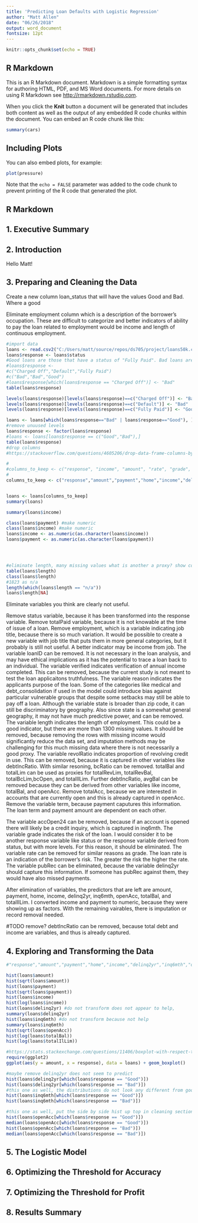 ```yaml
---
title: 'Predicting Loan Defaults with Logistic Regression'
author: "Matt Allen"
date: "06/26/2018"
output: word_document
fontsize: 12pt
---
```


```r
knitr::opts_chunk$set(echo = TRUE)
```

## R Markdown

This is an R Markdown document. Markdown is a simple formatting syntax for authoring HTML, PDF, and MS Word documents. For more details on using R Markdown see <http://rmarkdown.rstudio.com>.

When you click the **Knit** button a document will be generated that includes both content as well as the output of any embedded R code chunks within the document. You can embed an R code chunk like this:

```r
summary(cars)
```

## Including Plots

You can also embed plots, for example:

```r
plot(pressure)
```

Note that the `echo = FALSE` parameter was added to the code chunk to prevent printing of the R code that generated the plot.


## R Markdown


## 1. Executive Summary
## 2. Introduction

Hello Matt!

## 3. Preparing and Cleaning the Data

Create a new column loan_status that will have the values Good and Bad. Where a good

Eliminate employment column which is a description of the borrower's occupation. These are difficult to categorize and better indicators of ability to pay the loan related to employment would be income and length of continuous employment.

```r
#import data
loans <- read.csv2("C:/Users/matt/source/repos/ds705/project/loans50k.csv", header = TRUE, sep = ",")
loans$response <- loans$status
#Good loans are those that have a status of "Fully Paid". Bad loans are those that have a status of "Charged Off" or "Default".
#loans$response <- 
#c("Charged Off","Default","Fully Paid")
#c("Bad","Bad","Good")
#loans$response[which(loans$response == "Charged Off")] <- "Bad" 
table(loans$response)

levels(loans$response)[levels(loans$response)==c("Charged Off")] <- "Bad"
levels(loans$response)[levels(loans$response)==c("Default")] <- "Bad"
levels(loans$response)[levels(loans$response)==c("Fully Paid")] <- "Good"

loans <- loans[which(loans$response=="Bad" | loans$response=="Good"), ]
#remove unuused levels
loans$response <- factor(loans$response)
#loans <- loans[loans$response == c("Good","Bad"),]
table(loans$response)
#drop columns
#https://stackoverflow.com/questions/4605206/drop-data-frame-columns-by-name

#
#columns_to_keep <- c("response", "income", "amount", "rate", "grade", "debtIncRat", "length")
#
columns_to_keep <- c("response","amount","payment","home","income","delinq2yr","inq6mth","openAcc","totalBal","totalIlLim")


loans <- loans[columns_to_keep]
summary(loans)

summary(loans$income)

class(loans$payment) #make numeric
class(loans$income) #make numeric
loans$income <- as.numeric(as.character(loans$income))
loans$payment <- as.numeric(as.character(loans$payment))




#eliminate length, many missing values what is another a proxy? show count of n/a.
table(loans$length)
class(loans$length)
#1823 as n/a
length(which(loans$length == "n/a"))
loans$length[NA]
```


Eliminate variables you think are clearly not useful. 

Remove status variable, because it has been transformed into the response variable. Remove totalPaid variable, because it is not knowable at the time of issue of a loan. Remove employment, which is a variable indicating job title, because there is so much variation. It would be possible to create a new variable with job title that puts them in more general categories, but it probably is still not useful. A better indicator may be income from job. The variable loanID can be removed. It is not necessary in the loan analysis, and may have ethical implications as it has the potential to trace a loan back to an individual. The variable verified indicates verification of annual income completed. This can be removed, because the current study is not meant to test the loan applicaitons truthfulness. The variable reason indicates the applicants purpose of the loan. Some of the categories like medical and debt_consolidation if used in the model could introduce bias against particular vulnerable groups that despite some setbacks may still be able to pay off a loan. Although the variable state is broader than zip code, it can still be discriminatory by geography. Also since  state is a somewhat general geography, it may not have much predictive power, and can be removed. The variable length indicates the length of employment. This could be a good indicator, but there are more than 1300 missing values. It should be removed, because removing the rows with missing income would significantly reduce the data set, and imputation methods may be challenging for this much missing data where there is not necessarily a good proxy. The variable revolRatio indicates proportion of revolving credit in use. This can be removed, because it is captured in other variables like debtIncRatio. With similar resoning, bcRatio can be removed. totalBal and totalLim can be used as proxies for totalRevLim, totalRevBal, totalBcLim,bcOpen, and totalIlLim. Further debtIncRatio, avgBal can be removed because they can be derived from other variables like income, totalBal, and openAcc. Remove totalAcc, because we are interested in accounts that are currently open and this is already captured in openAcc. Remove the variable term, because payment caputures this information. The loan term and payment amount are dependent on each other.   

The variable accOpen24 can be removed, because if an account is opened there will likely be a credit inquiry, which is captured in inq6mth. The variable grade indicates the risk of the loan. I would consider it to be another response variable like status or the response variable derived from status, but with more levels. For this reason, it should be eliminated. The variable rate can be removed for similar reasons as grade. The loan rate is an indication of the borrower's risk. The greater the risk the higher the rate. The variable pubRec can be eliminated, because the variable delinq2yr should capture this information. If someone has pubRec against them, they would have also missed payments. 

After elimination of variables, the predictors that are left are amount, payment, home, income, delinq2yr, inq6mth, openAcc, totalBal, and totalIlLim. I converted income and payment to numeric, because they were showing up as factors. With the remaining vairables, there is imputation or record removal needed.

#TODO remove? debtIncRatio can be removed, because total debt and income are variables, and thus is already captured.



## 4. Exploring and Transforming the Data


```r
#"response","amount","payment","home","income","delinq2yr","inq6mth","openAcc","totalBal","totalIlLim"

hist(loans$amount)
hist(sqrt(loans$amount))
hist(loans$payment)
hist(sqrt(loans$payment))
hist(loans$income)
hist(log(loans$income))
hist(loans$delinq2yr) #do not transform does not appear to help, 
summary(loans$delinq2yr)
hist(loans$inq6mth) #do not transform because not help
summary(loans$inq6mth)
hist(sqrt(loans$openAcc))
hist(log(loans$totalBal))
hist(log(loans$totalIlLim))

#https://stats.stackexchange.com/questions/11406/boxplot-with-respect-to-two-factors-using-ggplot2-in-r
require(ggplot2)
ggplot(aes(y = amount, x = response), data = loans) + geom_boxplot()

#maybe remove delinq2yr does not seem to predict
hist(loans$delinq2yr[which(loans$response == "Good")])
hist(loans$delinq2yr[which(loans$response == "Bad")])
#this one as well, the distributions do not look any different from good to bad.
hist(loans$inq6mth[which(loans$response == "Good")])
hist(loans$inq6mth[which(loans$response == "Bad")])

#this one as well, put the side by side hist up top in cleaning section. cannot discern if gives information.
hist(loans$openAcc[which(loans$response == "Good")])
median(loans$openAcc[which(loans$response == "Good")])
hist(loans$openAcc[which(loans$response == "Bad")])
median(loans$openAcc[which(loans$response == "Bad")])

```


## 5. The Logistic Model
## 6. Optimizing the Threshold for Accuracy
## 7. Optimizing the Threshold for Profit
## 8. Results Summary
